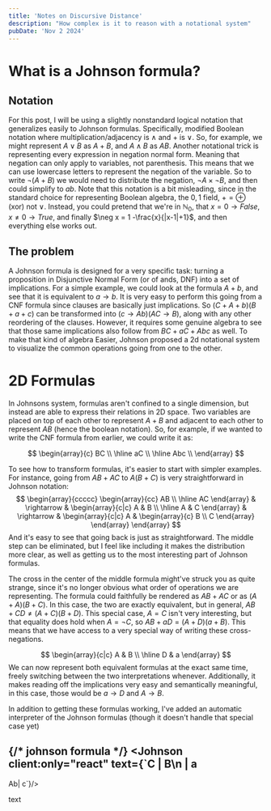 ```yaml
---
title: 'Notes on Discursive Distance'
description: "How complex is it to reason with a notational system"
pubDate: 'Nov 2 2024'
---
```


# What is a Johnson formula?

## Notation

For this post, I will be using a slightly nonstandard logical notation that generalizes easily to Johnson formulas. Specifically, modified Boolean notation where multiplication/adjacency is $\wedge$ and $+$ is $\vee$. So, for example, we might represent $A\vee B$ as $A+B$, and $A\wedge B$ as $AB$. Another notational trick is representing every expression in negation normal form. Meaning that negation can only apply to variables, not parenthesis. This means that we can use lowercase letters to represent the negation of the variable. So to write $\neg (A+B)$ we would need to distribute the negation, $\neg A \times \neg B$, and then could simplify to $ab$. Note that this notation is a bit misleading, since in the standard choice for representing Boolean algebra, the $0, 1$ field, $+ = \oplus$ (xor) not $\vee$. Instead, you could pretend that we're in $\mathbb{N}_0$, that $x = 0 \rightarrow False$, $x \not= 0 \rightarrow True$, and finally $\neg x = 1 -\frac{x}{|x-1|+1}$, and then everything else works out.
## The problem

A Johnson formula is designed for a very specific task: turning a proposition in Disjunctive Normal Form (or of ands, DNF) into a set of implications. For a simple example, we could look at the formula $A+b$, and see that it is equivalent to $a \rightarrow b$. It is very easy to perform this going from a CNF formula since clauses are basically just implications. So $(C+A+b)(B+a+c)$ can be transformed into $(c \rightarrow Ab)(AC \rightarrow B)$, along with any other reordering of the clauses. However, it requires some genuine algebra to see that those same implications also follow from $BC + aC + Abc$ as well. To make that kind of algebra Easier, Johnson proposed a 2d notational system to visualize the common operations going from one to the other.

# 2D Formulas

In Johnsons system, formulas aren't confined to a single dimension, but instead are able to express their relations in 2D space. Two variables are placed on top of each other to represent $A+B$ and adjacent to each other to represent $AB$ (hence the boolean notation). So, for example, if we wanted to write the CNF formula from earlier, we could write it as: 

$$
\begin{array}{c}
BC \\ \hline
aC \\ \hline
Abc \\
\end{array}
$$

To see how to transform formulas, it's easier to start with simpler examples. For instance, going from $AB + AC$ to $A(B + C)$ is very straightforward in Johnson notation:
$$
\begin{array}{ccccc}
\begin{array}{cc}
AB \\ \hline
AC
\end{array} &
\rightarrow &
\begin{array}{c|c}
A & B \\ \hline
A & C
\end{array} & \rightarrow &
\begin{array}{c|c}
A & \begin{array}{c} B \\ C \end{array}
\end{array}
\end{array}
$$
And it's easy to see that going back is just as straightforward. The middle step can be eliminated, but I feel like including it makes the distribution more clear, as well as getting us to the most interesting part of Johnson formulas. 

The cross in the center of the middle formula might've struck you as quite strange, since it's no longer obvious what order of operations we are representing. The formula could faithfully be rendered as $AB+AC$ or as $(A+A)(B+C)$. In this case, the two are exactly equivalent, but in general, $AB + CD \not= (A+C)(B+D)$. This special case, $A=C$ isn't very interesting, but that equality does hold when $A=\neg C$, so $AB + aD = (A+D)(a+B)$. This means that we have access to a very special way of writing these cross-negations.

$$
\begin{array}{c|c}
A & B \\ \hline
D & a
\end{array}
$$
We can now represent both equivalent formulas at the exact same time, freely switching between the two interpretations whenever. Additionally, it makes reading off the implications very easy and semantically meaningful, in this case, those would be $a \rightarrow D$ and $A \rightarrow B$. 

In addition to getting these formulas working, I've added an automatic interpreter of the Johnson formulas (though it doesn't handle that special case yet)

{/* johnson formula */}
<Johnson client:only="react" text={`C | B\n  | a
-----
Ab| c`}/>

























text